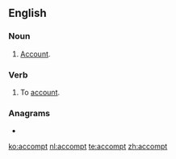 ==English==

===Noun===
{{en-noun}}

# {{lb|en|archaic}} [[account|Account]].

===Verb===
{{en-verb}}

# {{lb|en|archaic}} To [[account]].

===Anagrams===
* {{l|en|compact}}

[[ko:accompt]]
[[nl:accompt]]
[[te:accompt]]
[[zh:accompt]]